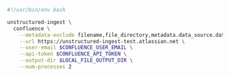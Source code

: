 ```bash Shell
#!/usr/bin/env bash

unstructured-ingest \
  confluence \
    --metadata-exclude filename,file_directory,metadata.data_source.date_processed \
    --url https://unstructured-ingest-test.atlassian.net \
    --user-email $CONFLUENCE_USER_EMAIL \
    --api-token $CONFLUENCE_API_TOKEN \
    --output-dir $LOCAL_FILE_OUTPUT_DIR \
    --num-processes 2
```

